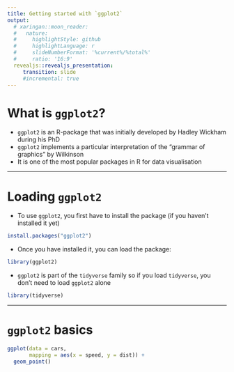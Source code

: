 ```yaml
---
title: Getting started with `ggplot2`
output:
  # xaringan::moon_reader:
  #   nature:
  #     highlightStyle: github
  #     highlightLanguage: r
  #     slideNumberFormat: '%current%/%total%'
  #     ratio: '16:9'
  revealjs::revealjs_presentation:
     transition: slide
     #incremental: true
---
```


# What is `ggplot2`?

* `ggplot2` is an R-package that was initially developed by Hadley Wickham during his PhD
* `ggplot2` implements a particular interpretation of the "grammar of graphics" by Wilkinson 
* It is one of the most popular packages in R for data visualisation

--- 

# Loading `ggplot2` 

* To use `ggplot2`, you first have to install the package (if you haven't installed it yet)

```r
install.packages("ggplot2")
```

* Once you have installed it, you can load the package:

```r
library(ggplot2)
```
* `ggplot2` is part of the `tidyverse` family so if you load `tidyverse`, you don't need to load `ggplot2` alone

```r
library(tidyverse)
```

---

# `ggplot2` basics

```r
ggplot(data = cars, 
       mapping = aes(x = speed, y = dist)) + 
  geom_point()
```

